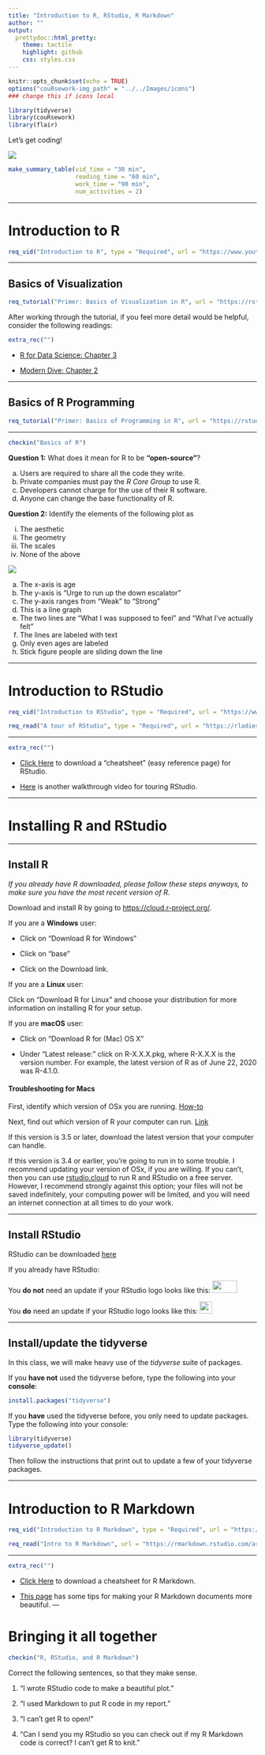 ```yaml
---
title: "Introduction to R, RStudio, R Markdown"
author: ""
output:
  prettydoc::html_pretty:
    theme: tactile
    highlight: github
    css: styles.css
---
```


```r
knitr::opts_chunk$set(echo = TRUE)
options("couRsework-img_path" = "../../Images/icons") 
### change this if icons local
```

```r
library(tidyverse)
library(couRsework)
library(flair)
```

Let's get coding!

![](../../Images/silly_gifs/typing_R.gif)


```r
make_summary_table(vid_time = "30 min", 
                   reading_time = "60 min", 
                   work_time = "90 min", 
                   num_activities = 2)
```

---

# Introduction to R

```r
req_vid("Introduction to R", type = "Required", url = "https://www.youtube.com/embed/svRvp8QSvXI")
```

---

## Basics of Visualization

```r
req_tutorial("Primer: Basics of Visualization in R", url = "https://rstudio.cloud/learn/primers/1.1")
```

After working through the tutorial, if you feel more detail would be helpful,
consider the following readings:


```r
extra_rec("")
```

* [R for Data Science:  Chapter 3](https://r4ds.had.co.nz/data-visualisation.html)

* [Modern Dive: Chapter 2](https://moderndive.com/2-viz.html)

---

## Basics of R Programming

```r
req_tutorial("Primer: Basics of Programming in R", url = "https://rstudio.cloud/learn/primers/1.2")
```


---

```r
checkin("Basics of R")
```

**Question 1:** What does it mean for R to be **"open-source"**?

a) Users are required to share all the code they write.
b) Private companies must pay the *R Core Group* to use R.
c) Developers cannot charge for the use of their R software.
d) Anyone can change the base functionality of R.



**Question 2:** Identify the elements of the following plot as

(i) The aesthetic
(ii) The geometry
(iii) The scales
(iv) None of the above

<a href=<https://xkcd.com/252/"><img src="../../Images/other/xkcd.png"></a>

(a) The x-axis is age
(b) The y-axis is "Urge to run up the down escalator"
(c) The y-axis ranges from "Weak" to "Strong"
(d) This is a line graph
(e) The two lines are "What I was supposed to feel" and "What I've actually felt"
(f) The lines are labeled with text
(g) Only even ages are labeled
(h) Stick figure people are sliding down the line

---

# Introduction to RStudio

```r
req_vid("Introduction to RStudio", type = "Required", url = "https://www.youtube.com/embed/kBT2ykhz6p4")
```



```r
req_read("A tour of RStudio", type = "Required", url = "https://rladiessydney.org/courses/ryouwithme/01-basicbasics-1/")
```

---

```r
extra_rec("")
```

* [Click Here](https://github.com/rstudio/cheatsheets/raw/master/rstudio-ide.pdf) 
to download a "cheatsheet" (easy reference page) for RStudio.

* [Here](https://youtu.be/cnQ-v1UUWyE) is another walkthrough video for touring
RStudio.

---

# Installing R and RStudio

---


## Install R

*If you already have R downloaded, please follow these steps anyways, to make sure
you have the most recent version of R.*

Download and install R by going to [https://cloud.r-project.org/](https://cloud.r-project.org/).

If you are a **Windows** user: 

* Click on “Download R for Windows”

* Click on “base”

* Click on the Download link.


If you are a **Linux** user: 

Click on “Download R for Linux” and choose your distribution for more information on installing R for your setup.


If you are **macOS** user: 

* Click on “Download R for (Mac) OS X”

* Under “Latest release:” click on R-X.X.X.pkg, where R-X.X.X is the version number. For example, the latest version of R as of June 22, 2020 was R-4.1.0.



#### Troubleshooting for Macs

First, identify which version of OSx you are running.  [How-to](https://support.apple.com/en-us/HT201260)

Next, find out which version of R your computer can run.  [Link](https://cran.r-project.org/bin/macosx/)

If this version is 3.5 or later, download the latest version that your computer can handle.

If this version is 3.4 or earlier, you're going to run in to some trouble.  I recommend updating your version of OSx, if you are willing.  If you can't, then you can use [rstudio.cloud](rstudio.cloud) to run R and RStudio on a free server.  However, I recommend strongly against this option; your files will not be saved indefinitely, your computing power will be limited, and you will need an internet connection at all times to do your work.

---

## Install RStudio

RStudio can be downloaded [here](https://rstudio.com/products/rstudio/download/)

If you already have RStudio:

You **do not** need an update if your RStudio logo looks like this: <img src='../../Images/other/rs_icon_new.png' height='25' width='50'>

You **do** need an update if your RStudio logo looks like this: <img src='../../Images/other/rs_icon_old.png' height='25' width='25'>


---

## Install/update the tidyverse

In this class, we will make heavy use of the *tidyverse* suite of packages.

If you **have not** used the tidyverse before, type the following into your **console**:

```r
install.packages("tidyverse")
```

If you **have** used the tidyverse before, you only need to update packages.  
Type the following into your console:

```r
library(tidyverse)
tidyverse_update()
```

Then follow the instructions that print out to update a few of your tidyverse packages.


---

# Introduction to R Markdown

```r
req_vid("Introduction to R Markdown", type = "Required", url = "https://www.youtube.com/embed/Zt6MJ2m2bNk")
```


```r
req_read("Intro to R Markdown", url = "https://rmarkdown.rstudio.com/articles_intro.html")
```

---

```r
extra_rec("")
```


* [Click Here](https://github.com/rstudio/cheatsheets/raw/master/rmarkdown-2.0.pdf) 
to download a cheatsheet for R Markdown.

* [This page](https://holtzy.github.io/Pimp-my-rmd/) has some tips for making your
R Markdown documents more beautiful.
---

# Bringing it all together

```r
checkin("R, RStudio, and R Markdown")
```

Correct the following sentences, so that they make sense.

1. "I wrote RStudio code to make a beautiful plot."

2. "I used Markdown to put R code in my report."

3. "I can't get R to open!"

4. "Can I send you my RStudio so you can check out if my R Markdown code is 
correct?  I can't get R to knit."

